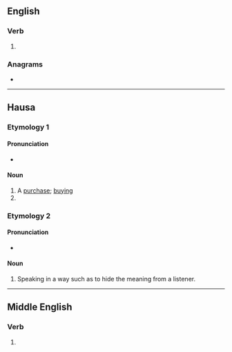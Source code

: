 {{also|Saye}}
==English==

===Verb===
{{head|en|verb}}

# {{obsolete spelling of|en|say}}

===Anagrams===
* {{anagrams|en|a=aesy|Ayes|Seay|ayes|easy|eyas|yaes|yeas}}

----

==Hausa==

===Etymology 1===

====Pronunciation====
* {{ha-IPA|sàyē}}

====Noun====
{{ha-noun|m|sàyē|sàyē-sàyē}}

# A [[purchase]]; [[buying]]
# {{verbal noun of|ha|saya}}

===Etymology 2===

====Pronunciation====
* {{ha-IPA|sā̀yē}}

====Noun====
{{ha-noun|m|sā̀yē}}

# Speaking in a way such as to hide the meaning from a listener.

----

==Middle English==

===Verb===
{{head|enm|verb}}

# {{alt form|enm|assayen}}